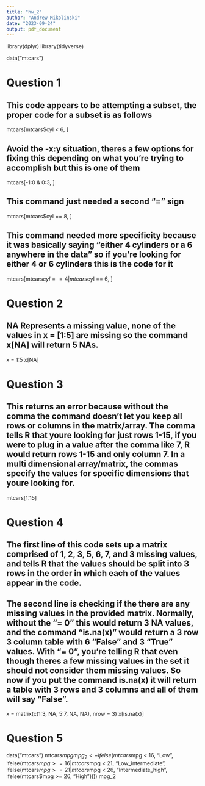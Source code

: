 ```yaml
---
title: "hw_2"
author: "Andrew Mikolinski"
date: "2023-09-24"
output: pdf_document
---
```


library(dplyr)
library(tidyverse)

data("mtcars")

# Question 1

## This code appears to be attempting a subset, the proper code for a subset is as follows 
mtcars[mtcars$cyl < 6, ]

## Avoid the -x:y situation, theres a few options for fixing this depending on what you're trying to accomplish but this is one of them
mtcars[-1:0 & 0:3, ]

## This command just needed a second "=" sign
mtcars[mtcars$cyl == 8, ]

## This command needed more specificity because it was basically saying "either 4 cylinders or a 6 anywhere in the data" so if you're looking for either 4 or 6 cylinders this is the code for it
mtcars[mtcars$cyl == 4 | mtcars$cyl == 6, ]

# Question 2

## NA Represents a missing value, none of the values in x = [1:5] are missing so the command x[NA] will return 5 NAs.

x = 1:5
x[NA]

# Question 3

## This returns an error because without the comma the command doesn't let you keep all rows or columns in the matrix/array. The comma tells R that youre looking for just rows 1-15, if you were to plug in a value after the comma like 7, R would return rows 1-15 and only column 7. In a multi dimensional array/matrix, the commas specify the values for specific dimensions that youre looking for.
mtcars[1:15]

# Question 4

## The first line of this code sets up a matrix comprised of 1, 2, 3, 5, 6, 7, and 3 missing values, and tells R that the values should be split into 3 rows in the order in which each of the values appear in the code.
## The second line is checking if the there are any missing values in the provided matrix. Normally, without the "= 0" this would return 3 NA values, and the command "is.na(x)" would return a 3 row 3 column table with 6 "False" and 3 "True" values. With "= 0", you're telling R that even though theres a few missing values in the set it should not consider them missing values. So now if you put the command is.na(x) it will return a table with 3 rows and 3 columns and all of them will say "False".
x = matrix(c(1:3, NA, 5:7, NA, NA), nrow = 3)
x[is.na(x)]

# Question 5 

data("mtcars")
mtcars$mpg
mpg_2 <- 
  ifelse(mtcars$mpg < 16, "Low", 
       ifelse(mtcars$mpg >= 16 | mtcars$mpg < 21, "Low_intermediate", 
              ifelse(mtcars$mpg >= 21 | mtcars$mpg < 26, "Intermediate_high", 
                     ifelse(mtcars$mpg >= 26, "High"))))
mpg_2
